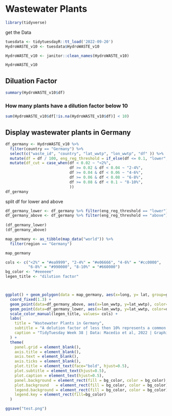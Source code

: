# Wastewater Plants

```r
library(tidyverse)
```

get the Data
```r
tuesdata <- tidytuesdayR::tt_load('2022-09-20')
HydroWASTE_v10 <- tuesdata$HydroWASTE_v10
```

```r
HydroWASTE_v10 <- janitor::clean_names(HydroWASTE_v10)
```

```r
HydroWASTE_v10
```

## Diluation Factor
```r
summary(HydroWASTE_v10$df)
```

### How many plants have a dilution factor below 10
```r
sum(HydroWASTE_v10$df[!is.na(HydroWASTE_v10$df)] < 10)
```

## Display wastewater plants in Germany
```r
df_germany <- HydroWASTE_v10 %>%  
  filter(country == "Germany") %>% 
  select(c("waste_id", "country", "lat_wwtp", "lon_wwtp", "df" )) %>% 
  mutate(df = df / 100, eng_reg_threshold = if_else(df <= 0.1, "lower", "above")) %>% 
  mutate(df_cut = case_when(df < 0.02 ~ "<2%",
                            df >= 0.02 & df < 0.04 ~ "2-4%",
                            df >= 0.04 & df < 0.06 ~ "4-6%",
                            df >= 0.06 & df < 0.08 ~ "6-8%",
                            df >= 0.08 & df < 0.1 ~ "8-10%",
                            ))
df_germany
```

split df for lower and above
```r
df_germany_lower <- df_germany %>% filter(eng_reg_threshold == "lower")
df_germany_above <- df_germany %>% filter(eng_reg_threshold == "above")
  
(df_germany_lower)
(df_germany_above)
```


```r
map_germany <- as_tibble(map_data("world")) %>% 
  filter(region == "Germany")
```

```r
map_germany
```



```r
cols <- c("<2%" = "#ea9999", "2-4%" = "#e06666", "4-6%" = "#cc0000", 
          "6-8%" = "#990000", "8-10%" = "#660000")
bg_color <- "#eeeeee"
legen_title <- "dilution factor"



ggplot() + geom_polygon(data = map_germany, aes(x=long, y= lat, group=group), fill="#848ca4", color="#242c44") + 
  coord_fixed(1.3) +
  geom_point(data=df_germany_above, aes(x=lon_wwtp, y=lat_wwtp), color="#cfe2f3", alpha=.5, size=.3) +
  geom_point(data=df_germany_lower, aes(x=lon_wwtp, y=lat_wwtp, color=df_cut), size=1.3) +
  scale_color_manual(legen_title, values= cols) +
  labs(
    title = "Wastewater Plants in Germany",
    subtitle = "A delution factor of less then 10% represents a common threshold \nfor environmental concern.",
    caption = "TidyTuesday Week 38 | Data: Macedio et al, 2022 | Graphic: M.Müller"
  ) +
  theme(
    panel.grid = element_blank(),
    axis.title = element_blank(),
    axis.text = element_blank(),
    axis.ticks = element_blank(),
    plot.title = element_text(face="bold", hjust=0.5),
    plot.subtitle = element_text(hjust=0.5),
    plot.caption = element_text(hjust=0.5),
    panel.background = element_rect(fill = bg_color, color = bg_color),
    plot.background   = element_rect(fill = bg_color, color = bg_color),
    legend.background = element_rect(fill = bg_color, color = bg_color),
    legend.key = element_rect(fill=bg_color)
  )

ggsave("test.png")
```





